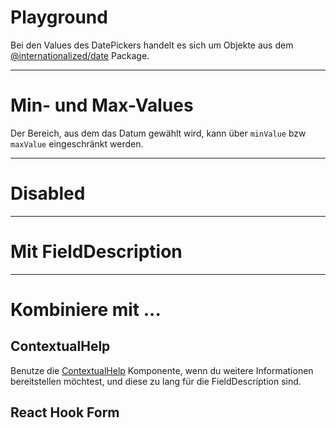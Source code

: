 # Playground

Bei den Values des DatePickers handelt es sich um Objekte aus dem
[@internationalized/date](https://react-spectrum.adobe.com/internationalized/date/)
Package.

<LiveCodeEditor />

---

# Min- und Max-Values

Der Bereich, aus dem das Datum gewählt wird, kann über `minValue` bzw `maxValue`
eingeschränkt werden.

<LiveCodeEditor example="future" />

---

# Disabled

<LiveCodeEditor example="disabled" />

---

# Mit FieldDescription

<LiveCodeEditor example="fieldDescription" editorCollapsed />

---

# Kombiniere mit ...

## ContextualHelp

Benutze die [ContextualHelp](/03-components/overlays/contextual-help)
Komponente, wenn du weitere Informationen bereitstellen möchtest, und diese zu
lang für die FieldDescription sind.

<LiveCodeEditor example="contextualHelp" editorCollapsed />

## React Hook Form

<LiveCodeEditor example="form" editorCollapsed />
